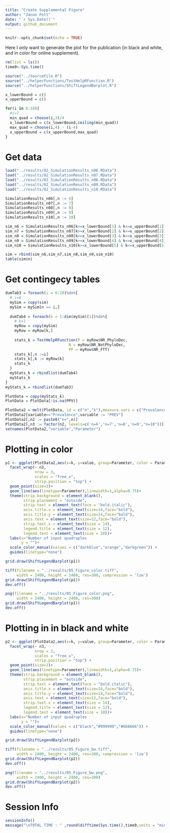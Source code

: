```yaml
---
title: "Create Supplemental Figure"
author: "Janne Pott"
date: "`r Sys.Date()`"
output: github_document
---
```


```r
knitr::opts_chunk$set(echo = TRUE)
```

Here I only want to generate the plot for the publication (in black and white, and in color for online supplement). 

```r
rm(list = ls())
time0<-Sys.time()

source("../SourceFile.R")
source("../helperFunctions/TestHelpRFunction.R")
source("../helperFunctions/ShiftLegendBarplot.R")

x_lowerBound = c()
x_upperBound = c()

for(i in 6:10){
  #i=7
  min_quad = choose(i,3)/4
  x_lowerBound = c(x_lowerBound,ceiling(min_quad))
  max_quad = choose(i,4) - (i-4)
  x_upperBound = c(x_upperBound,max_quad)
}

```

# Get data

```r
load("../results/02_SimulationResults_n06.RData")
load("../results/02_SimulationResults_n07.RData")
load("../results/02_SimulationResults_n08.RData")
load("../results/02_SimulationResults_n09.RData")
load("../results/02_SimulationResults_n10.RData")

SimulationResults_n06[,n := 6]
SimulationResults_n07[,n := 7]
SimulationResults_n08[,n := 8]
SimulationResults_n09[,n := 9]
SimulationResults_n10[,n := 10]

sim_n6 = SimulationResults_n06[k>=x_lowerBound[1] & k<=x_upperBound[1]]
sim_n7 = SimulationResults_n07[k>=x_lowerBound[2] & k<=x_upperBound[2]]
sim_n8 = SimulationResults_n08[k>=x_lowerBound[3] & k<=x_upperBound[3]]
sim_n9 = SimulationResults_n09[k>=x_lowerBound[4] & k<=x_upperBound[4]]
sim_n10 = SimulationResults_n10[k>=x_lowerBound[5] & k<=x_upperBound[5]]

sim = rbind(sim_n6,sim_n7,sim_n8,sim_n9,sim_n10)
table(sim$n)

```
# Get contingecy tables

```r
dumTab3 = foreach(i = 6:10)%do%{
  # i=6
  mySim = copy(sim)
  mySim = mySim[n == i,]
  
  dumTab4 = foreach(k = 1:dim(mySim)[1])%do%{
    # k=1
    myRow = copy(mySim)
    myRow = myRow[k,]
    
    stats_k = TestHelpRFunction(P = myRow$NR_PhyloDec,
                            N = myRow$NR_NotPhyloDec,
                            PP = myRow$NR_FTT)
    stats_k[,n :=i]
    stats_k[,k := myRow$k]
    stats_k
  }
  myStats_k = rbindlist(dumTab4)
  myStats_k
}
myStats_k = rbindlist(dumTab3)

PlotData = copy(myStats_k)
PlotData = PlotData[!is.na(PPV)]

PlotData2 = melt(PlotData, id = c("n","k"),measure.vars = c("Prevalence","NPV","TPR")) 
PlotData2[variable=="Prevalence",variable := "PREV"]
PlotData2[,n2 := paste0("n=",n)]
PlotData2[,n3 := factor(n2, levels=c('n=6','n=7','n=8','n=9',"n=10"))]
setnames(PlotData2,"variable","Parameter")

```

# Plotting in color

```r
p1 <- ggplot(PlotData2,aes(x=k, y=value, group=Parameter, color = Parameter, shape = Parameter)) +
  facet_wrap(~ n3, 
             nrow = 3, 
             scales = "free_x",
             strip.position = "top") +
  geom_point(size=2)+
  geom_line(aes(linetype=Parameter),linewidth=1,alpha=0.75)+
  theme(strip.background = element_blank(),
        strip.placement = "outside",
        strip.text = element_text(face = "bold.italic"),
        axis.title.x = element_text(size=14,face="bold"),
        axis.title.y = element_text(size=14,face="bold"),
        axis.text = element_text(size=12,face="bold"),
        strip.text.x = element_text(size = 14),
        legend.title = element_text(size = 12),
        legend.text = element_text(size = 10))+
  labs(x="Number of input quadruples                                            ",
       y = "")+
  scale_color_manual(values = c("darkblue","orange","darkgreen")) +
  guides(linetype="none")

grid.draw(ShiftLegendBarplot(p1))

tiff(filename = "../results/05_Figure_color.tiff", 
     width = 2400, height = 2400, res=300, compression = 'lzw')
grid.draw(ShiftLegendBarplot(p1))
dev.off()

png(filename = "../results/05_Figure_color.png", 
     width = 2400, height = 2400, res=300)
grid.draw(ShiftLegendBarplot(p1))
dev.off()

```

# Plotting in in black and white

```r
p2 <- ggplot(PlotData2,aes(x=k, y=value, group=Parameter, color = Parameter, shape = Parameter)) +
  facet_wrap(~ n3, 
             nrow = 3, 
             scales = "free_x",
             strip.position = "top") +
  geom_point(size=2)+
  geom_line(aes(linetype=Parameter),linewidth=1,alpha=0.75)+
  theme(strip.background = element_blank(),
        strip.placement = "outside",
        strip.text = element_text(face = "bold.italic"),
        axis.title.x = element_text(size=14,face="bold"),
        axis.title.y = element_text(size=14,face="bold"),
        axis.text = element_text(size=12,face="bold"),
        strip.text.x = element_text(size = 14),
        legend.title = element_text(size = 12),
        legend.text = element_text(size = 10))+
  labs(x="Number of input quadruples                                            ",
       y = "")+
  scale_color_manual(values = c("black","#999999","#666666")) +
  guides(linetype="none")

grid.draw(ShiftLegendBarplot(p2))

tiff(filename = "../results/05_Figure_bw.tiff", 
     width = 2400, height = 2400, res=300, compression = 'lzw')
grid.draw(ShiftLegendBarplot(p2))
dev.off()

png(filename = "../results/05_Figure_bw.png", 
     width = 2400, height = 2400, res=300)
grid.draw(ShiftLegendBarplot(p2))
dev.off()

```

# Session Info

```r
sessionInfo()
message("\nTOTAL TIME : " ,round(difftime(Sys.time(),time0,units = "mins"),3)," minutes")

```

